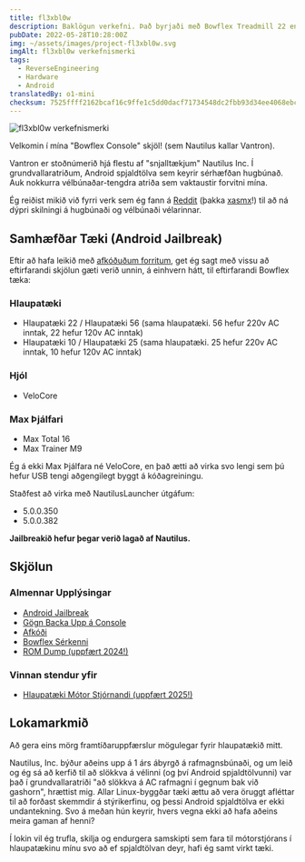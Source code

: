 ```yaml
---
title: fl3xbl0w
description: Baklögun verkefni. Það byrjaði með Bowflex Treadmill 22 en endaði upp sem almennara fyrir hvaða vél sem er með Android sem seld er af Nautilus Inc. (Nautilus, Bowflex, Schwinn).
pubDate: 2022-05-28T10:28:00Z
img: ~/assets/images/project-fl3xbl0w.svg
imgAlt: fl3xbl0w verkefnismerki
tags:
  - ReverseEngineering
  - Hardware
  - Android
translatedBy: o1-mini
checksum: 7525ffff2162bcaf16c9ffe1c5dd0dacf71734548dc2fbb93d34ee4068ebc79d
---
```



<Image src={HeaderImage} alt="fl3xbl0w verkefnismerki" format="webp" width={800} />

Velkomin í mína "Bowflex Console" skjöl! (sem Nautilus kallar Vantron).

Vantron er stoðnúmerið hjá flestu af "snjalltækjum" Nautilus Inc. Í grundvallaratriðum, Android spjaldtölva sem keyrir sérhæfðan hugbúnað. Auk nokkurra vélbúnaðar-tengdra atriða sem vaktaustir forvitni mína.

Ég reiðist mikið við fyrri verk sem ég fann á [Reddit](https://www.reddit.com/r/Bowflex/comments/mi8wdo/unlocking_bowflex_velocore/) (þakka [xasmx](https://www.reddit.com/user/xasmx/)!) til að ná dýpri skilningi á hugbúnaði og vélbúnaði vélarinnar.

## Samhæfðar Tæki (Android Jailbreak)

Eftir að hafa leikið með <a href="/is/projects/fl3xbl0w/decompiling" target="_self">afkóðuðum forritum</a>, get ég sagt með vissu að eftirfarandi skjölun gæti verið unnin, á einhvern hátt, til eftirfarandi Bowflex tæka:

### Hlaupatæki

- Hlaupatæki 22 / Hlaupatæki 56 (sama hlaupatæki. 56 hefur 220v AC inntak, 22 hefur 120v AC inntak)
- Hlaupatæki 10 / Hlaupatæki 25 (sama hlaupatæki. 25 hefur 220v AC inntak, 10 hefur 120v AC inntak)

### Hjól

- VeloCore

### Max Þjálfari

- Max Total 16
- Max Trainer M9

Ég á ekki Max Þjálfara né VeloCore, en það ætti að virka svo lengi sem þú hefur USB tengi aðgengilegt byggt á kóðagreiningu.

Staðfest að virka með NautilusLauncher útgáfum:

- 5.0.0.350
- 5.0.0.382

**Jailbreakið hefur þegar verið lagað af Nautilus.**

## Skjölun

### Almennar Upplýsingar

- <a href="/is/projects/fl3xbl0w/jailbreak" target="_self">
    Android Jailbreak
  </a>
- <a href="/is/projects/fl3xbl0w/backup" target="_self">
    Gögn Backa Upp á Console
  </a>
- <a href="/is/projects/fl3xbl0w/decompiling" target="_self">
    Afkóði
  </a>
- <a href="/is/projects/fl3xbl0w/quirks" target="_self">
    Bowflex Sérkenni
  </a>
- <a href="/is/projects/fl3xbl0w/romdump" target="_self">
    ROM Dump (uppfært 2024!)
  </a>

### Vinnan stendur yfir

- <a href="/is/projects/fl3xbl0w/treadmotor" target="_self">
    Hlaupatæki Mótor Stjórnandi (uppfært 2025!)
  </a>

## Lokamarkmið

Að gera eins mörg framtíðaruppfærslur mögulegar fyrir hlaupatækið mitt.

Nautilus, Inc. býður aðeins upp á 1 árs ábyrgð á rafmagnsbúnaði, og um leið og ég sá að kerfið til að slökkva á vélinni (og því Android spjaldtölvunni) var það í grundvallaratriði "að slökkva á AC rafmagni í gegnum bak við gashorn", hrættist mig. Allar Linux-byggðar tæki ættu að vera öruggt afléttar til að forðast skemmdir á stýrikerfinu, og þessi Android spjaldtölva er ekki undantekning. Svo á meðan hún keyrir, hvers vegna ekki að hafa aðeins meira gaman af henni?

Í lokin vil ég trufla, skilja og endurgera samskipti sem fara til mótorstjórans í hlaupatækinu mínu svo að ef spjaldtölvan deyr, hafi ég samt virkt tæki.
